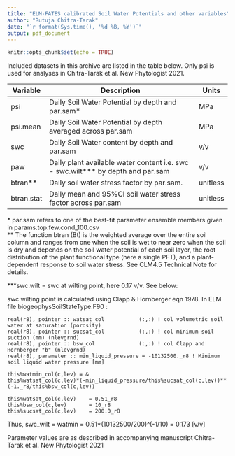 ```yaml
---
title: "ELM-FATES calibrated Soil Water Potentials and other variables"
author: "Rutuja Chitra-Tarak"
date: "`r format(Sys.time(), '%d %B, %Y')`"
output: pdf_document
---
```


```r
knitr::opts_chunk$set(echo = TRUE)
```

Included datasets in this archive are listed in the table below. Only psi is used for analyses in Chitra-Tarak et al. New Phytologist 2021.

Variable    |Description 										                                                        | Units
------------|---------------------------------------------------------------------------------------|-----
psi 		    |Daily Soil Water Potential	by depth and par.sam*				                                | MPa
psi.mean    |Daily Soil Water Potential by depth averaged across par.sam			  	                  | MPa
swc 		    |Daily Soil Water content	by depth and par.sam  			                                  | v/v
paw			    |Daily plant available water content i.e. swc - swc.wilt*** by depth and par.sam        | v/v
btran**     |Daily soil water stress factor by par.sam.                                             | unitless
btran.stat  |Daily mean and 95%CI soil water stress factor across par.sam                           | unitless

\* par.sam refers to one of the best-fit parameter ensemble members given in params.top.few.cond_100.csv  
** The function btran (Bt) is the weighted average over the entire soil column and ranges from one when the soil is wet to near zero when the soil is dry and depends on the soil water potential of each soil layer, the root distribution of the plant functional type (here a single PFT), and a plant-dependent response to soil water stress. See CLM4.5 Technical Note for details.  

***swc.wilt = swc at wilting point, here 0.17 v/v. See below:  

swc wilting point is calculated using Clapp & Hornberger eqn 1978. In ELM file biogeophysSoilStateType.F90  :

```
real(r8), pointer :: watsat_col           (:,:) ! col volumetric soil water at saturation (porosity)  
real(r8), pointer :: sucsat_col           (:,:) ! col minimum soil suction (mm) (nlevgrnd)  
real(r8), pointer :: bsw_col              (:,:) ! col Clapp and Hornberger "b" (nlevgrnd)  
real(r8), parameter :: min_liquid_pressure = -10132500._r8 ! Minimum soil liquid water pressure [mm]  

this%watmin_col(c,lev) = &  
this%watsat_col(c,lev)*(-min_liquid_pressure/this%sucsat_col(c,lev))**(-1._r8/this%bsw_col(c,lev))  

this%watsat_col(c,lev)    = 0.51_r8  
this%bsw_col(c,lev)       = 10_r8  
this%sucsat_col(c,lev)    = 200.0_r8  
```
Thus, swc_wilt = watmin = 0.51*(10132500/200)^(-1/10) = 0.173 [v/v]  

Parameter values are as described in accompanying manuscript Chitra-Tarak et al. New Phytologist 2021   

